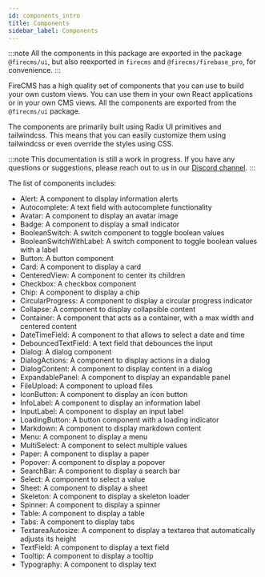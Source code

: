 ```yaml
---
id: components_intro
title: Components
sidebar_label: Components
---
```


:::note
All the components in this package are exported in the package `@firecms/ui`,
but also reexported in `firecms` and `@firecms/firebase_pro`, for convenience.
:::

FireCMS has a high quality set of components that you can use to build your own custom views.
You can use them in your own React applications or in your own CMS views.
All the components are exported from the `@firecms/ui` package.

The components are primarily built using Radix UI primitives and tailwindcss. This means that you can easily customize them
using tailwindcss or even override the styles using CSS.

:::note
This documentation is still a work in progress. If you have any questions or suggestions, please
reach out to us in our [Discord channel](https://discord.gg/fxy7xsQm3m).
:::

The list of components includes:

- Alert: A component to display information alerts
- Autocomplete: A text field with autocomplete functionality
- Avatar: A component to display an avatar image
- Badge: A component to display a small indicator
- BooleanSwitch: A switch component to toggle boolean values
- BooleanSwitchWithLabel: A switch component to toggle boolean values with a label
- Button: A button component
- Card: A component to display a card
- CenteredView: A component to center its children
- Checkbox: A checkbox component
- Chip: A component to display a chip
- CircularProgress: A component to display a circular progress indicator
- Collapse: A component to display collapsible content
- Container: A component that acts as a container, with a max width and centered content
- DateTimeField: A component to that allows to select a date and time
- DebouncedTextField: A text field that debounces the input
- Dialog: A dialog component
- DialogActions: A component to display actions in a dialog
- DialogContent: A component to display content in a dialog
- ExpandablePanel: A component to display an expandable panel
- FileUpload: A component to upload files
- IconButton: A component to display an icon button
- InfoLabel: A component to display an information label
- InputLabel: A component to display an input label
- LoadingButton: A button component with a loading indicator
- Markdown: A component to display markdown content
- Menu: A component to display a menu
- MultiSelect: A component to select multiple values
- Paper: A component to display a paper
- Popover: A component to display a popover
- SearchBar: A component to display a search bar
- Select: A component to select a value
- Sheet: A component to display a sheet
- Skeleton: A component to display a skeleton loader
- Spinner: A component to display a spinner
- Table: A component to display a table
- Tabs: A component to display tabs
- TextareaAutosize: A component to display a textarea that automatically adjusts its height
- TextField: A component to display a text field
- Tooltip: A component to display a tooltip
- Typography: A component to display text
